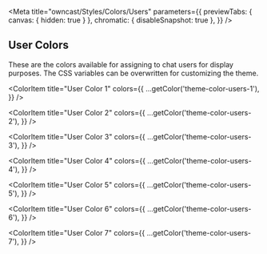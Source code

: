 
<Meta
  title="owncast/Styles/Colors/Users"
  parameters={{
    previewTabs: { canvas: { hidden: true } },
    chromatic: { disableSnapshot: true },
  }}
/>

## User Colors

These are the colors available for assigning to chat users for display purposes. The CSS variables can be overwritten for customizing the theme.

<ColorPalette>
  <ColorItem title="User Color 0" colors={{ ...getColor('theme-color-users-0') }} />

  <ColorItem
    title="User Color 1"
    colors={{
      ...getColor('theme-color-users-1'),
    }}
  />

  <ColorItem
    title="User Color 2"
    colors={{
      ...getColor('theme-color-users-2'),
    }}
  />

  <ColorItem
    title="User Color 3"
    colors={{
      ...getColor('theme-color-users-3'),
    }}
  />

  <ColorItem
    title="User Color 4"
    colors={{
      ...getColor('theme-color-users-4'),
    }}
  />

  <ColorItem
    title="User Color 5"
    colors={{
      ...getColor('theme-color-users-5'),
    }}
  />

  <ColorItem
    title="User Color 6"
    colors={{
      ...getColor('theme-color-users-6'),
    }}
  />

  <ColorItem
    title="User Color 7"
    colors={{
      ...getColor('theme-color-users-7'),
    }}
  />
</ColorPalette>
